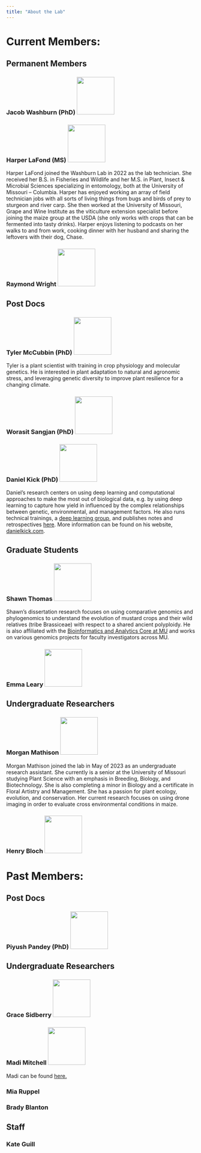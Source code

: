 ```yaml
---
title: "About the Lab"
---
```


# Current Members:

## Permanent Members

### Jacob Washburn (PhD) ![](people/JacobWashburn/JacobDWashburn.jpg){width="100"}

### Harper LaFond (MS) ![](people/HarperLaFond/HarperLaFond.jpg){width="100"}

Harper LaFond joined the Washburn Lab in 2022 as the lab technician. She received her B.S. in Fisheries and Wildlife and her M.S. in Plant, Insect & Microbial Sciences specializing in entomology, both at the University of Missouri – Columbia. Harper has enjoyed working an array of field technician jobs with all sorts of living things from bugs and birds of prey to sturgeon and river carp. She then worked at the University of Missouri, Grape and Wine Institute as the viticulture extension specialist before joining the maize group at the USDA (she only works with crops that can be fermented into tasty drinks). Harper enjoys listening to podcasts on her walks to and from work, cooking dinner with her husband and sharing the leftovers with their dog, Chase. 



### Raymond Wright ![](people/GenericPerson/GenericPerson.png){width="100"}

## Post Docs

### Tyler McCubbin (PhD) ![](people/TylerMcCubbin/Tyler.jpg){width="100"}

Tyler is a plant scientist with training in crop physiology and molecular genetics. He is interested in plant adaptation to natural and agronomic stress, and leveraging genetic diversity to improve plant resilience for a changing climate.

### Worasit Sangjan (PhD) ![](people/GenericPerson/GenericPerson.png){width="100"}

### Daniel Kick (PhD) ![](people/DanielKick/DanielKick.png){width="100"}

Daniel’s research centers on using deep learning and computational approaches to make the most out of biological data, e.g. by using deep learning to capture how yield in influenced by the complex relationships between genetic, environmental, and management factors. He also runs technical trainings, a [deep learning group](/posts/%20DeepLearningCommunityofPractice%20/index.html), and publishes notes and retrospectives [here](/posts/DanielKick/index.html). More information can be found on his website, [danielkick.com](https://danielkick.com).


## Graduate Students

### Shawn Thomas ![](people/ShawnThomas/ShawnThomas.jpg){width="100"}

Shawn's dissertation research focuses on using comparative genomics and phylogenomics to understand the evolution of mustard crops and their wild relatives (tribe Brassiceae) with respect to a shared ancient polyploidy. He is also affiliated with the [Bioinformatics and Analytics Core at MU](https://bioinformatics.missouri.edu/) and works on various genomics projects for faculty investigators across MU.

### Emma Leary ![](people/GenericPerson/GenericPerson.png){width="100"}

## Undergraduate Researchers

### Morgan Mathison ![](people/GenericPerson/GenericPerson.png){width="100"}

Morgan Mathison joined the lab in May of 2023 as an undergraduate research assistant. She currently is a senior at the University of Missouri studying Plant Science with an emphasis in Breeding, Biology, and Biotechnology. She is also completing a minor in Biology and a certificate in Floral Artistry and Management. She has a passion for plant ecology, evolution, and conservation. Her current research focuses on using drone imaging in order to evaluate cross environmental conditions in maize.



### Henry Bloch ![](people/GenericPerson/GenericPerson.png){width="100"}

# Past Members:

## Post Docs

### Piyush Pandey (PhD) ![](people/PiyushPandy/PiyushPandy.jpg){width="100"}

## Undergraduate Researchers

### Grace Sidberry ![](people/GraceSidberry/GraceSidberry.jpg){width="100"}

### Madi Mitchell ![](people/MadiMitchell/MadiMitchell.jpg){width="100"}

Madi can be found [here.](https://mnmzbd24.github.io/)

### Mia Ruppel

### Brady Blanton

## Staff

### Kate Guill
